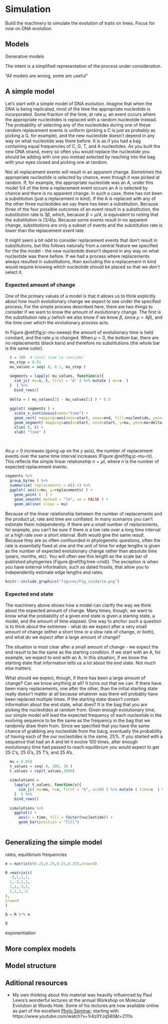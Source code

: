 # Simulation

Build the machinery to simulate the evolution of traits on trees. Focus for now on DNA evolution.


## Models

Generative models

The intent is a simplified representation of the process under consideration.

"All models are wrong, some are useful"


## A simple model

Let's start with a simple model of DNA evolution. Imagine that when the DNA is being replicated, most of the time the appropriate nucleotide is incorporated. Some fraction of the time, at rate $\mu$, an event occurs where the appropriate nucleotides is replaced with a random nucleotide instead. The probability of selecting any of the nucleotides during one of these random replacement events is uniform (picking a C is just as probably as picking a G, for example), and the new nucleotide doesn't depend in any way on what nucleotide was there before. It is as if you had a bag containing equal frequencies of C, G, T, and A nucleotides. As you built the new DNA strand, every so often you would replace the nucleotide you should be adding with one you instead selected by reaching into the bag with your eyes closed and picking one at random.

Not all replacement events will result in an apparent change. Sometimes the appropriate nucleotide is selected by chance, even though it was picked at random. If, for example, the appropriate nucleotide was an A, under this model $1/4$ of the time a replacement event occurs an A is selected by chance and there is no apparent change. In such a case, there has not been a substitution (just a replacement in kind). If the A is replaced with any of the other three nucleotides we say there has been a substitution. Because three of the four possible outcomes of an event result in a substitution, the substitution rate is $3\beta$, which, because $\beta=\mu/4$, is equivalent to noting that the substitution is $(3/4) \mu$. Because some events result in no apparent change, substitutions are only a subset of events and the substitution rate is *lower* than the replacement event rate.

It might seem a bit odd to consider replacement events that don't result in substitutions, but this follows naturally from a central feature we specified for the the model - the new nucleotide doesn't depend in any way on what nucleotide was there before. If we had a process where replacements always resulted in substitutions, then excluding the a replacement in kind would require knowing which nucleotide should be placed so that we *don't* select it.

### Expected amount of change

One of the primary values of a model is that it allows us to think explicitly about how much evolutionary change we expect to see under the specified process. For the simple process described here, there are two things to consider if we want to know the amount of evolutionary change. The first is the substitution rate $\mu$ (which we also know if we know  $\beta$, since $\mu=4\beta$), and the time over which the evolutionary process acts. 

In Figure \@ref(fig:jc-mu-sweep) the amount of evolutionary time is held constant, and the rate $\mu$ is changed. When $\mu=0$, the bottom bar, there are no replacements (black bars) and therefore no substitutions (the whole bar is the same color). 

```r

  t = 100  # total time to consider
  mu_step = 0.01
  mu_values = seq( 0, 0.1, mu_step )
  
  segments = lapply( mu_values, function(x){
    sim_jc( mu=x, t, first = "A" ) %>% mutate ( mu=x  )
  }  ) %>%
    bind_rows()
  
  delta = ( mu_values[2] - mu_values[1] ) * 0.5
  
  ggplot( segments ) +
    scale_x_continuous(name="time") +
    geom_rect( mapping=aes(xmin=start, xmax=end, fill=nucleotide, ymin=mu, ymax=mu+delta ) ) +
    geom_segment( mapping=aes(x=start, xend=start, y=mu, yend=mu+delta ) ) +
    xlim( 0, t) +
    xlab( "time" )
    
  
```

As $\mu=0$ increases (going up on the $y$ axis), the number of replacement events over the same time interval increases (Figure \@ref(fig:jc-mu-n)). This reflects the simple linear relationship $n=\mu t$, where $n$ is the number of expected replacement events.



```r

segments %>% 
  group_by(mu ) %>% 
  summarise( replacements = n()-1) %>% 
  ggplot( aes(x=mu, y=replacements) ) + 
    geom_point (  ) + 
    geom_smooth( method = "lm", se = FALSE ) +
    geom_abline( slope = mu)

```

Because of the linear relationship between the number of replacements and the product $\mu t$, rate and time are conflated. In many scenarios you can't estimate them independently. If there are a small number of replacements, for example, you can't be sure if there is a low rate over a long time interval or a high rate over a short interval. Both would give the same result. Because they are so often confounded in phylogenetic questions, often the rate is essentially fixed at one and the unit of time for edge lengths is given as the number of expected evolutionary change rather than absolute time (years, months, etc). You will often see this length as the scale bar of published phylogenies (Figure \@ref(fig:tree-cnid)). The exception is when you have external information, such as dated fossils, that allow you to independently estimate edge lengths and rates.



```r

knitr::include_graphics("figures/Fig_cnidaria.png")

```

### Expected end state

The machinery above shows how a model can clarify the way we think about the expected amount of change. Many times, though, we want to know what the probability of a given end state is given a starting state, a model, and the amount of time elapsed. One way to anchor such a  question is to think about the extremes - what do we expect after a very small amount of change (either a short time or a slow rate of change, or both), and what do we expect after a large amount of change?

The situation is most clear after a small amount of change - we expect the end result to be the same as the starting condition. If we start with an A, for example, we expect to end with an A. In this situation, if we know the starting state that information tells us a lot about the end state. Not much else matters.

What should we expect, though, if there has been a large amount of change? Can we know anything at all? It turns out that we can. If there have been many replacements, one after the other, than the initial starting state really doesn't matter at all because whatever was there will probably have been replaced multiple times. If the starting state doesn't contain information about the end state, what does? It is the bag that you are picking the nucleotides at random from. Given enough evolutionary time, our simple model will lead the expected frequency of each nucleotide in the evolving sequence to be the same as the frequency in the bag that we randomly draw them from. Since we specified that you have the same chance of grabbing any nucleotide from the bacg, eventually the probability of having each of the our nucleotides is the same, 25%. If you started with a sequence that had an A and let it evolve 100 times, after enough evolutionary time had passed to reach equilibrium you would expect to get 25 C's, 25 G's, 25 T's, and 25 A's.

```r

  mu = 0.050
  t_values = seq( 0, 100, 10 )
  t_values = rep(t_values,1000)
  
  simulations = 
    lapply( t_values, function(x){
      sim_jc( mu=mu, t=x, first = "A", n=100 ) %>% mutate ( time=x  ) %>% slice_tail( n=1 )
    }  ) %>% 
    bind_rows()
  
  simulations %>% 
    ggplot() +
      aes(x = time, fill = factor(nucleotide)) +
      geom_bar(position = "fill")
  


```




## Generalizing the simple model





rates, equilibrium frequencies

```r

e = matrix(c(0.25,0.25,0.25,0.25),nrow=4)

R =matrix(c(
  -3,1,1,1,
  1,-3,1,1,
  1,1,-3,1,
  1,1,1,-3
),
nrow=4
)

Q = R %*% e

Q

```


exponentiation


## More complex models



## Model structure





## Aditional resources

- My own thinking about this material was heavilly influenced by Paul Lewis's wonderful lectures at the annual Workshop on Molecular Evolution at Woods Hole. Some of his lectures are now available online as part of the excellent [Phylo Seminar](https://www.youtube.com/channel/UCbAzhfySv7nLCrNYqZvBSMg), starting with https://www.youtube.com/watch?v=1r4z0YJq580&t=2111s

